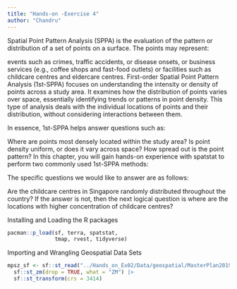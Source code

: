 ```yaml
---
title: "Hands-on -Exercise 4"
author: "Chandru"
---
```

Spatial Point Pattern Analysis (SPPA) is the evaluation of the pattern or distribution of a set of points on a surface. The points may represent:

events such as crimes, traffic accidents, or disease onsets, or
business services (e.g., coffee shops and fast-food outlets) or facilities such as childcare centres and eldercare centres.
First-order Spatial Point Pattern Analysis (1st-SPPA) focuses on understanding the intensity or density of points across a study area. It examines how the distribution of points varies over space, essentially identifying trends or patterns in point density. This type of analysis deals with the individual locations of points and their distribution, without considering interactions between them.

In essence, 1st-SPPA helps answer questions such as:

Where are points most densely located within the study area?
Is point density uniform, or does it vary across space?
How spread out is the point pattern?
In this chapter, you will gain hands-on experience with spatstat to perform two commonly used 1st-SPPA methods:

The specific questions we would like to answer are as follows:

Are the childcare centres in Singapore randomly distributed throughout the country?
If the answer is not, then the next logical question is where are the locations with higher concentration of childcare centres?



Installing and Loading the R packages


```r
pacman::p_load(sf, terra, spatstat, 
               tmap, rvest, tidyverse)
```

Importing and Wrangling Geospatial Data Sets

```r
mpsz_sf <- sf::st_read("../Hands_on_Ex02/Data/geospatial/MasterPlan2019SubzoneBoundaryNoSeaKML.kml") |>
  sf::st_zm(drop = TRUE, what = "ZM") |>
  sf::st_transform(crs = 3414)
```

